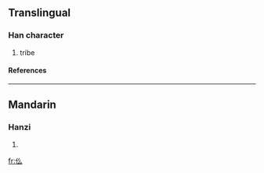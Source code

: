 ==Translingual==
===Han character===
{{Han char|rad=人|as=03|sn=5|four=|canj=人竹戈 (OHI)}}
# tribe
====References====
{{Han ref|kx=0094.051|hdz=10114.100|uh=4EEB|ud=20203}}
----
==Mandarin==
===Hanzi===
{{cmn-hanzi|pin=[[mù]] (mu4)|wg=mu<sup>4</sup>}}
# {{defn|Mandarin}}




[[fr:仫]]